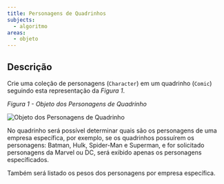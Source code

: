 ```yaml
---
title: Personagens de Quadrinhos
subjects:
  - algoritmo
areas:
  - objeto
---
```



## Descrição

Crie uma coleção de personagens (`Character`) em um quadrinho (`Comic`) seguindo esta representação da *Figura 1*.

*Figura 1 - Objeto dos Personagens de Quadrinho*

<Image src={comics} alt="Objeto dos Personagens de Quadrinho" />

No quadrinho será possível determinar quais são os personagens de uma empresa específica, por exemplo, se os quadrinhos possuírem os personagens: Batman, Hulk, Spider-Man e Superman, e for solicitado personagens da Marvel ou DC, será exibido apenas os personagens específicados.

Também será listado os pesos dos personagens por empresa específica.
